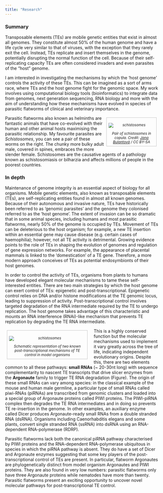 ```yaml
---
title: "Research"
---
```

<style>
img {
  display: block;
  margin-left: auto;
  margin-right: auto;
}
figure {
  float: right;
  width: 30%;
  text-align: center;
  font-style: italic;
  font-size: smaller;
  text-indent: 0;
  border: thin silver solid;
  margin: 0.5em;
  padding: 0.5em;
}
</style>

### Summary

Transposable elements (TEs) are mobile genetic entities that exist in almost all genomes. They constitute almost 50% of the human genome and have a life cycle very similar to that of viruses, with the exception that they rarely exit the cell. Instead, TEs replicate and insert themselves in the genome, potentially disrupting the normal function of the cell. Because of their self-replicating capacity TEs are often considered invaders and even parasites of the “host” genome.


I am interested in investigating the mechanisms by which the ‘host genome’ controls the activity of these TEs. This can be imagined as a sort of arms race, where TEs and the host genome fight for the genomic space. My work involves using computational biology tools (bioinformatics) to integrate data from genomes, next generation sequencing, RNA biology and more with the aim of understanding how these mechanisms have evolved in species of parasitic flatworms of clinical and veterinary importance.

<figure style="width: 30%">
  <p><img src="images/Schistosoma_mansoni.jpg"
    alt="schistosomes">
  <figcaption>Pair of schistosomes _in copula_. Credit: [Jana Bulantová](https://commons.wikimedia.org/wiki/File:20_Schistosoma_mansoni.tif) / CC BY-SA</figcaption>
</figure>


Parasitic flatworms also known as helminths are fantastic animals that have co-evolved with their human and other animal hosts maximising the parasitic relationship. My favourite parasites are _Schistosomes_, you can see a pair of these worms on the right. The chunky more bulky adult male, covered in spines, embraces the more slender female. Schistosomes are the causative agents of a pathology known as schistosomiasis or bilharzia and affects millions of people in the poorest countries.  

### In depth

Maintenance of genome integrity is an essential aspect of biology for all organisms. Mobile genetic elements, also known as transposable elements (TEs), are self-replicating entities found in almost all known genomes. Because of their autonomous and invasive nature, TEs have historically been referred to as ‘genomic parasites’ and the genome they colonised referred to as the ‘host genome’. The extent of invasion can be so dramatic that in some animal species, including humans and most parasitic flatworms, nearly 50% of the genome is occupied by TEs. Movement of TEs can be deleterious to the host organism; for example, a new TE insertion within an essential gene may cause disease (e.g. certain cases of haemophilia); however, not all TE activity is detrimental. Growing evidence points to the role of TEs in shaping the evolution of genomes and regulation of gene expression networks. For example, the appearance of placental mammals is linked to the ‘domestication’ of a TE gene. Therefore, a more modern approach conceives of TEs as potential endosymbionts of their host genomes.

In order to control the activity of TEs, organisms from plants to humans have developed elegant molecular mechanisms to tame these self-interested entities. There are two main strategies by which the host genome can exert control of TEs: epigenetic and post-transcriptional. Epigenetic control relies on DNA and/or histone modifications at the TE genomic locus, leading to suppression of activity. Post-transcriptional control involves targeted degradation of the RNA intermediate required by the TE to undergo replication. The host genome takes advantage of this characteristic and mounts an RNA interference (RNAi)-like mechanism that prevents TE replication by degrading the TE RNA intermediate.

<figure style="width: 50%; float:left; margin-right: 20px">
  <p><img src="images/nuclear_silencing.png"
    alt="schistosomes">
  <figcaption>Schematic representation of two known post-transcriptional mechanisms of TE control in model organisms </figcaption>
</figure>



This is a highly conserved function but the molecular mechanisms used to implement it vary greatly across the tree of life, indicating independent evolutionary origins. Despite this, there are two elements common to all these pathways: **small RNAs** (~ 20-30nt long) with sequence complementarity to nascent TE transcripts that drive slicer enzymes from the **Argonaute** family to trigger TE RNA degradation (Figure). The origin of these small RNAs can vary among species: in the classical example of the mouse and human male germline, a particular type of small RNAs called piwi-RNAs (piRNAs) are transcribed from genomic clusters and loaded into a special group of Argonaute proteins called PIWI proteins. The PIWI-piRNA complex then degrades the TE RNA intermediates and in doing so prevents TE re-insertion in the genome. In other examples, an auxiliary enzyme called Dicer produces Argonaute-ready small RNAs from a double stranded RNA (dsRNA). Organisms including Caenorhabditis elegans and some plants, convert single stranded RNA (ssRNA) into dsRNA using an RNA-dependent RNA-polymerase (RDRP). 

Parasitic flatworms lack both the canonical piRNA pathway characterised by PIWI proteins and the RNA-dependent RNA-polymerase ubiquitous in species in which the piRNA pathway is absent. They do have a set of Dicer and Argonaute enzymes suggesting that some key players of the post-transcriptional control of TEs are present. In particular, flatworm Argonautes are phylogenetically distinct from model organism Argonautes and PIWI proteins. They are also found in very low numbers: parasitic flatworms only have three Argonaute proteins while nematodes have more than twenty. Parasitic flatworms present an exciting opportunity to uncover novel molecular pathways for post-transcriptional TE control.